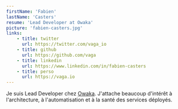 ```yaml
---
firstName: 'Fabien'
lastName: 'Casters'
resume: 'Lead Developer at Owaka'
picture: 'fabien-casters.jpg'
links:
    - title: twitter
      url: https://twitter.com/vaga_io
    - title: github
      url: https://github.com/vaga
    - title: linkedin
      url: https://www.linkedin.com/in/fabien-casters
    - title: perso
      url: https://vaga.io
---
```


Je suis Lead Developer chez [Owaka](https://www.owaka.com). J'attache beaucoup d'intérêt à l'architecture, à
l'automatisation et à la santé des services déployés.
